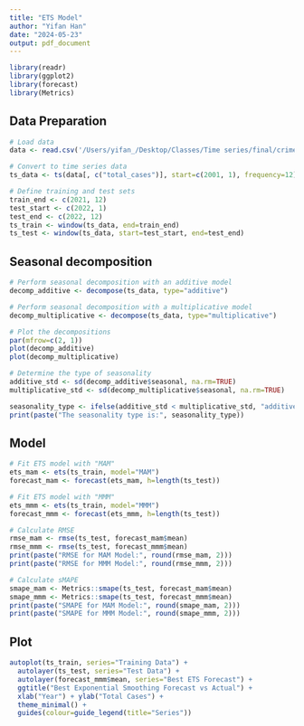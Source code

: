```yaml
---
title: "ETS Model"
author: "Yifan Han"
date: "2024-05-23"
output: pdf_document
---
```


```r
library(readr)
library(ggplot2)
library(forecast)
library(Metrics)
```

## Data Preparation
```r
# Load data
data <- read.csv('/Users/yifan_/Desktop/Classes/Time series/final/crime_data.csv')

# Convert to time series data
ts_data <- ts(data[, c("total_cases")], start=c(2001, 1), frequency=12)

# Define training and test sets
train_end <- c(2021, 12)
test_start <- c(2022, 1)
test_end <- c(2022, 12)
ts_train <- window(ts_data, end=train_end)
ts_test <- window(ts_data, start=test_start, end=test_end)
```

## Seasonal decomposition
```r
# Perform seasonal decomposition with an additive model
decomp_additive <- decompose(ts_data, type="additive")

# Perform seasonal decomposition with a multiplicative model
decomp_multiplicative <- decompose(ts_data, type="multiplicative")

# Plot the decompositions
par(mfrow=c(2, 1))
plot(decomp_additive)
plot(decomp_multiplicative)

# Determine the type of seasonality
additive_std <- sd(decomp_additive$seasonal, na.rm=TRUE)
multiplicative_std <- sd(decomp_multiplicative$seasonal, na.rm=TRUE)

seasonality_type <- ifelse(additive_std < multiplicative_std, "additive", "multiplicative")
print(paste("The seasonality type is:", seasonality_type))
```
## Model
```r
# Fit ETS model with "MAM"
ets_mam <- ets(ts_train, model="MAM")
forecast_mam <- forecast(ets_mam, h=length(ts_test))

# Fit ETS model with "MMM"
ets_mmm <- ets(ts_train, model="MMM")
forecast_mmm <- forecast(ets_mmm, h=length(ts_test))

# Calculate RMSE
rmse_mam <- rmse(ts_test, forecast_mam$mean)
rmse_mmm <- rmse(ts_test, forecast_mmm$mean)
print(paste("RMSE for MAM Model:", round(rmse_mam, 2)))
print(paste("RMSE for MMM Model:", round(rmse_mmm, 2)))

# Calculate sMAPE
smape_mam <- Metrics::smape(ts_test, forecast_mam$mean)
smape_mmm <- Metrics::smape(ts_test, forecast_mmm$mean)
print(paste("SMAPE for MAM Model:", round(smape_mam, 2)))
print(paste("SMAPE for MMM Model:", round(smape_mmm, 2)))
```
## Plot
```r
autoplot(ts_train, series="Training Data") +
  autolayer(ts_test, series="Test Data") +
  autolayer(forecast_mmm$mean, series="Best ETS Forecast") +
  ggtitle("Best Exponential Smoothing Forecast vs Actual") +
  xlab("Year") + ylab("Total Cases") +
  theme_minimal() +
  guides(colour=guide_legend(title="Series"))
```

